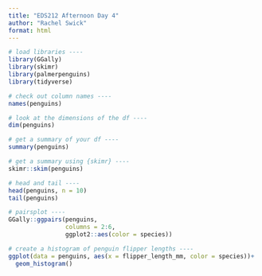 ```yaml
---
title: "EDS212 Afternoon Day 4"
author: "Rachel Swick"
format: html
---
```


```r
# load libraries ----
library(GGally)
library(skimr)
library(palmerpenguins)
library(tidyverse)

# check out column names ----
names(penguins)

# look at the dimensions of the df ----
dim(penguins)

# get a summary of your df ----
summary(penguins)

# get a summary using {skimr} ----
skimr::skim(penguins)

# head and tail ----
head(penguins, n = 10)
tail(penguins)

# pairsplot ----
GGally::ggpairs(penguins, 
                columns = 2:6, 
                ggplot2::aes(color = species))

# create a histogram of penguin flipper lengths ----
ggplot(data = penguins, aes(x = flipper_length_mm, color = species))+
  geom_histogram()
```



















